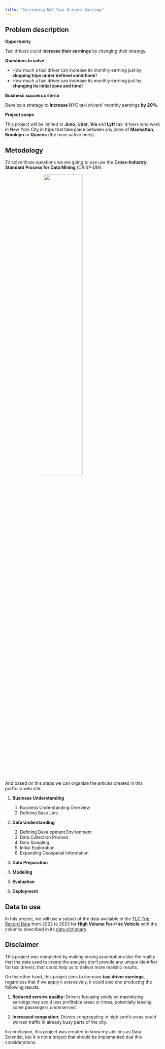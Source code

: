 ```yaml
---
title: "Increasing NYC Taxi Drivers Earnings"
---
```


## Problem description

**Opportunity**

Taxi drivers could **increase their earnings** by changing their strategy.

**Questions to solve**

- How much a taxi driver can increase its monthly earning just by **skipping trips under defined conditions**?
- How much a taxi driver can increase its monthly earning just by **changing its initial zone and time**?

**Business success criteria**

Develop a strategy to **increase** NYC taxi drivers' monthly earnings **by 20%**.

**Project scope**

This project will be limited to **Juno**, **Uber**, **Via** and **Lyft** taxi drivers who work in New York City in trips that take place between any zone of **Manhattan**, **Brooklyn** or **Queens** (the more active ones).

## Metodology

To solve those questions we are going to use use the **Cross-Industry Standard Process for Data Mining** (CRISP-DM).

<img src="figures/CRISP-DM_Process_Diagram.png" style="display: block; margin-left: auto; margin-right: auto; width: 50%;">

And based on this steps we can organize the articles created in this portfolio web site.

1. **Business Understanding**

    1. Business Understanding Overview
    5. Defining Base Line

1. **Data Understanding**

    2. Defining Development Environment
    3. Data Collection Process
    4. Data Sampling
    6. Initial Exploration
    7. Expanding Geospatial Information

1. **Data Preparation**
    

1. **Modeling**

1. **Evaluation**

1. **Deployment**


## Data to use

In this project, we will use a subset of the data available in the [TLC Trip Record Data](https://www.nyc.gov/site/tlc/about/tlc-trip-record-data.page) from 2022 to 2023 for **High Volume For-Hire Vehicle** with the columns described in its [data dictionary](https://www.nyc.gov/assets/tlc/downloads/pdf/data_dictionary_trip_records_hvfhs.pdf).


## Disclaimer 

This project was completed by making strong assumptions due the reality that the data used to create the analysis don't provide any unique identifier for taxi drivers, that could help us to deliver more realistic results.

On the other hand, this project aims to increase **taxi driver earnings**, regardless that if we apply it extensively, it could also end producing the following results:

1.  **Reduced service quality:** Drivers focusing solely on maximizing earnings may avoid less profitable areas or times, potentially leaving some passengers underserved.

2.  **Increased congestion:** Drivers congregating in high-profit areas could worsen traffic in already busy parts of the city.

In conclusion, this project was created to show my abilities as Data Scientist, but it is not a project that should be implemented due this considerations.
